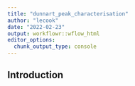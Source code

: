 ```yaml
---
title: "dunnart_peak_characterisation"
author: "lecook"
date: "2022-02-23"
output: workflowr::wflow_html
editor_options:
  chunk_output_type: console
---
```


## Introduction

```r

```


